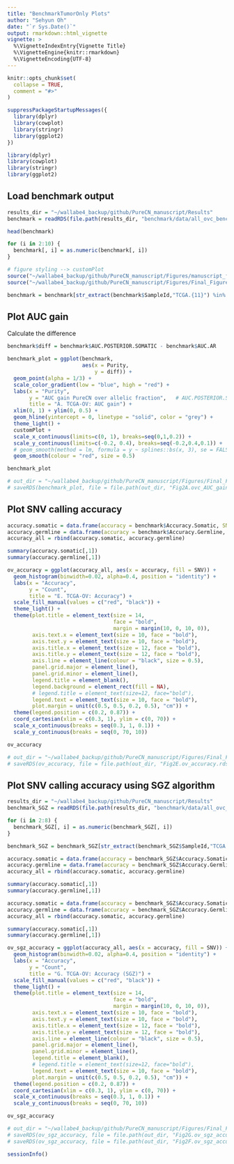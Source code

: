 ```yaml
---
title: "BenchmarkTumorOnly Plots"
author: "Sehyun Oh"
date: "`r Sys.Date()`"
output: rmarkdown::html_vignette
vignette: >
  %\VignetteIndexEntry{Vignette Title}
  %\VignetteEngine{knitr::rmarkdown}
  %\VignetteEncoding{UTF-8}
---
```


```r
knitr::opts_chunk$set(
  collapse = TRUE,
  comment = "#>"
)
```

```r
suppressPackageStartupMessages({
  library(dplyr)
  library(cowplot)
  library(stringr)
  library(ggplot2)
})
```

```r
library(dplyr)
library(cowplot)
library(stringr)
library(ggplot2)
```

## Load benchmark output
```r
results_dir = "~/wallabe4_backup/github/PureCN_manuscript/Results"
benchmark = readRDS(file.path(results_dir, "benchmark/data/all_ovc_benchmark.rds"))
```

```r
head(benchmark)
```

```r
for (i in 2:10) {
  benchmark[, i] = as.numeric(benchmark[, i])
}
```

```r
# figure styling --> customPlot
source("~/wallabe4_backup/github/PureCN_manuscript/Figures/manuscript_figure_style.R")
source("~/wallabe4_backup/github/PureCN_manuscript/Figures/Final_Figures/non_dup.R")
```

```r
benchmark = benchmark[str_extract(benchmark$SampleId,"TCGA.{11}") %in% ovc_236,] 
```

## Plot AUC gain
Calculate the difference
```r
benchmark$diff = benchmark$AUC.POSTERIOR.SOMATIC - benchmark$AUC.AR
```

```r
benchmark_plot = ggplot(benchmark,
                        aes(x = Purity,
                            y = diff)) +
  geom_point(alpha = 1/3) + 
  scale_color_gradient(low = "blue", high = "red") + 
  labs(x = "Purity",
       y = "AUC gain PureCN over allelic fraction",   # AUC.POSTERIOR.SOMATIC - AUC.AR
       title = "A. TCGA-OV: AUC gain") + 
  xlim(0, 1) + ylim(0, 0.5) +
  geom_hline(yintercept = 0, linetype = "solid", color = "grey") +
  theme_light() +
  customPlot +
  scale_x_continuous(limits=c(0, 1), breaks=seq(0,1,0.2)) +
  scale_y_continuous(limits=c(-0.2, 0.4), breaks=seq(-0.2,0.4,0.1)) +
  # geom_smooth(method = lm, formula = y ~ splines::bs(x, 3), se = FALSE) +
  geom_smooth(colour = "red", size = 0.5)
```

```r
benchmark_plot

# out_dir = "~/wallabe4_backup/github/PureCN_manuscript/Figures/Final_Figures"
# saveRDS(benchmark_plot, file = file.path(out_dir, "Fig2A.ovc_AUC_gain.rds"))
```

## Plot SNV calling accuracy 
```r
accuracy.somatic = data.frame(accuracy = benchmark$Accuracy.Somatic, SNV = "Somatic")
accuracy.germline = data.frame(accuracy = benchmark$Accuracy.Germline, SNV = "Germline")
accuracy_all = rbind(accuracy.somatic, accuracy.germline)

summary(accuracy.somatic[,1])
summary(accuracy.germline[,1])
```

```r
ov_accuracy = ggplot(accuracy_all, aes(x = accuracy, fill = SNV)) +
  geom_histogram(binwidth=0.02, alpha=0.4, position = "identity") + 
  labs(x = "Accuracy",
       y = "Count",
       title = "E. TCGA-OV: Accuracy") + 
  scale_fill_manual(values = c("red", "black")) +
  theme_light() +
  theme(plot.title = element_text(size = 14, 
                                  face = "bold", 
                                  margin = margin(10, 0, 10, 0)),
        axis.text.x = element_text(size = 10, face = "bold"), 
        axis.text.y = element_text(size = 10, face = "bold"), 
        axis.title.x = element_text(size = 12, face = "bold"), 
        axis.title.y = element_text(size = 12, face = "bold"), 
        axis.line = element_line(colour = "black", size = 0.5),
        panel.grid.major = element_line(), 
        panel.grid.minor = element_line(),
        legend.title = element_blank(),
        legend.background = element_rect(fill = NA),
        # legend.title = element_text(size=12, face="bold"),
        legend.text = element_text(size = 10, face = "bold"),
        plot.margin = unit(c(0.5, 0.5, 0.2, 0.5), "cm")) +
  theme(legend.position = c(0.2, 0.87)) +
  coord_cartesian(xlim = c(0.3, 1), ylim = c(0, 70)) +
  scale_x_continuous(breaks = seq(0.3, 1, 0.1)) + 
  scale_y_continuous(breaks = seq(0, 70, 10))
```

```r
ov_accuracy

# out_dir = "~/wallabe4_backup/github/PureCN_manuscript/Figures/Final_Figures"
# saveRDS(ov_accuracy, file = file.path(out_dir, "Fig2E.ov_accuracy.rds"))
```

## Plot SNV calling accuracy using SGZ algorithm
```r
results_dir = "~/wallabe4_backup/github/PureCN_manuscript/Results"
benchmark_SGZ = readRDS(file.path(results_dir, "benchmark/data/all_ovc_benchmark_SGZ.rds"))

for (i in 2:8) {
  benchmark_SGZ[, i] = as.numeric(benchmark_SGZ[, i])
}
```

```r
benchmark_SGZ = benchmark_SGZ[str_extract(benchmark_SGZ$SampleId,"TCGA.{11}") %in% ovc_236,]   # 231 obs. 
```

```r
accuracy.somatic = data.frame(accuracy = benchmark_SGZ$Accuracy.Somatic, SNV = "Somatic")
accuracy.germline = data.frame(accuracy = benchmark_SGZ$Accuracy.Germline, SNV = "Germline")
accuracy_all = rbind(accuracy.somatic, accuracy.germline)
```

```r
summary(accuracy.somatic[,1])
summary(accuracy.germline[,1])
```

```r
accuracy.somatic = data.frame(accuracy = benchmark_SGZ$Accuracy.Somatic, SNV = "Somatic")
accuracy.germline = data.frame(accuracy = benchmark_SGZ$Accuracy.Germline, SNV = "Germline")
accuracy_all = rbind(accuracy.somatic, accuracy.germline)

summary(accuracy.somatic[,1])
summary(accuracy.germline[,1])
```

```r
ov_sgz_accuracy = ggplot(accuracy_all, aes(x = accuracy, fill = SNV)) +
  geom_histogram(binwidth=0.02, alpha=0.4, position = "identity") + 
  labs(x = "Accuracy",
       y = "Count",
       title = "G. TCGA-OV: Accuracy (SGZ)") + 
  scale_fill_manual(values = c("red", "black")) +
  theme_light() +
  theme(plot.title = element_text(size = 14, 
                                  face = "bold", 
                                  margin = margin(10, 0, 10, 0)),
        axis.text.x = element_text(size = 10, face = "bold"), 
        axis.text.y = element_text(size = 10, face = "bold"), 
        axis.title.x = element_text(size = 12, face = "bold"), 
        axis.title.y = element_text(size = 12, face = "bold"), 
        axis.line = element_line(colour = "black", size = 0.5),
        panel.grid.major = element_line(), 
        panel.grid.minor = element_line(),
        legend.title = element_blank(),
        # legend.title = element_text(size=12, face="bold"),
        legend.text = element_text(size = 10, face = "bold"),
        plot.margin = unit(c(0.5, 0.5, 0.2, 0.5), "cm")) +
  theme(legend.position = c(0.2, 0.87)) +
  coord_cartesian(xlim = c(0.3, 1), ylim = c(0, 70)) +
  scale_x_continuous(breaks = seq(0.3, 1, 0.1)) + 
  scale_y_continuous(breaks = seq(0, 70, 10))
```

```r
ov_sgz_accuracy

# out_dir = "~/wallabe4_backup/github/PureCN_manuscript/Figures/Final_Figures"
# saveRDS(ov_sgz_accuracy, file = file.path(out_dir, "Fig2G.ov_sgz_accuracy.rds"))
# saveRDS(ov_sgz_accuracy, file = file.path(out_dir, "Fig2F.ov_sgz_accuracy.rds"))
```

```r
sessionInfo()
```